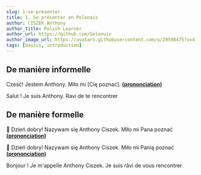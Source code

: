 ```yaml
---
slug: 1-se-presenter
title: 1. Se présenter en Polonais
author: CISZEK Anthony
author_title: Polish Learner
author_url: https://github.com/Selenuix
author_image_url: https://avatars.githubusercontent.com/u/29508475?v=4
tags: [basics, introduction]
---
```



<TOCInline toc={toc} />

## De manière informelle

Cześć! Jestem Anthony. Miło mi [Cię poznać]. **[(prononciation)](https://cdn.selenuix.tools/polonais/public/audio/1-1.mp3)**

Salut ! Je suis Anthony. Ravi de te rencontrer

## De manière formelle
:man: Dzień dobry! Nazywam się Anthony Ciszek. Miło mi Pana poznać **[(prononciation)](https://cdn.selenuix.tools/polonais/public/audio/1-2.mp3)**

:woman: Dzień dobry! Nazywam się Anthony Ciszek. Miło mi Panią poznać **[(prononciation)](https://cdn.selenuix.tools/polonais/public/audio/1-3.mp3)**

Bonjour ! Je m'appelle Anthony Ciszek. Je suis râvi de vous rencontrer
